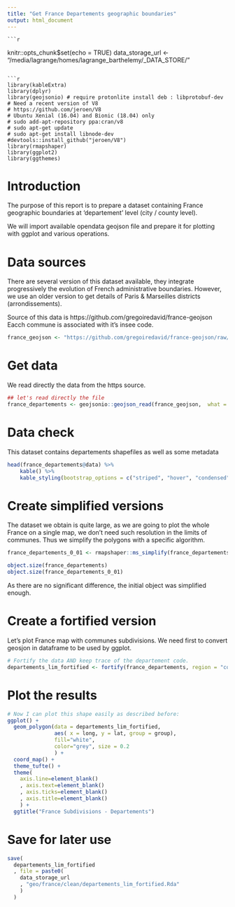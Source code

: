 ```yaml
---
title: "Get France Departements geographic boundaries"
output: html_document
---
```

    
    ```r
knitr::opts_chunk$set(echo = TRUE)
data_storage_url <- "/media/lagrange/homes/lagrange_barthelemy/_DATA_STORE/"
```

```r
library(kableExtra)
library(dplyr)
library(geojsonio) # require protonlite install deb : libprotobuf-dev
# Need a recent version of V8
# https://github.com/jeroen/V8
# Ubuntu Xenial (16.04) and Bionic (18.04) only
# sudo add-apt-repository ppa:cran/v8
# sudo apt-get update
# sudo apt-get install libnode-dev
#devtools::install_github("jeroen/V8")
library(rmapshaper)
library(ggplot2)
library(ggthemes)
```



# Introduction

The purpose of this report is to prepare a dataset containing France 
geographic boundaries at 'departement' level (city / county level).

We will import available opendata geojson file and prepare it for plotting
with ggplot and various operations.

# Data sources

There are several version of this dataset available, they integrate progressively
the evolution of French administrative boundaries. However, we use an older
version to get details of Paris & Marseilles districts (arrondissements).

Source of this data is https://github.com/gregoiredavid/france-geojson
Eacch commune is associated with it's insee code.

```r
france_geojson <- "https://github.com/gregoiredavid/france-geojson/raw/master/departements.geojson"
```


# Get data

We read directly the data from the https source.

```r
## let's read directly the file
france_departements <- geojsonio::geojson_read(france_geojson,  what = "sp")
```

# Data check

This dataset contains departements shapefiles as well as some metadata

```r
head(france_departements@data) %>%
    kable() %>%
    kable_styling(bootstrap_options = c("striped", "hover", "condensed"))
```

# Create simplified versions

The dataset we obtain is quite large, as we are going to plot the whole France 
on a single map, we don’t need such resolution in the limits of communes. Thus 
we simplify the polygons with a specific algorithm.

```r
france_departements_0_01 <- rmapshaper::ms_simplify(france_departements, keep = 0.01)
```

```r
object.size(france_departements)
object.size(france_departements_0_01)
```
 As there are no significant difference, the initial object was simplified enough.

# Create a fortified version

Let's plot France map with communes subdivisions. We need first to convert
geosjon in dataframe to be used by ggplot.

```r
# Fortify the data AND keep trace of the departement code.
departements_lim_fortified <- fortify(france_departements, region = "code")

```

# Plot the results

```r
# Now I can plot this shape easily as described before:
ggplot() +
  geom_polygon(data = departements_lim_fortified, 
               aes( x = long, y = lat, group = group),
               fill="white", 
               color="grey", size = 0.2
               ) +
  coord_map() +
  theme_tufte() +
  theme(
    axis.line=element_blank()
    , axis.text=element_blank()
    , axis.ticks=element_blank()
    , axis.title=element_blank()
    ) +
  ggtitle("France Subdivisions - Departements")
```


# Save for later use

```r
save(
  departements_lim_fortified
  , file = paste0(
    data_storage_url
    , "geo/france/clean/departements_lim_fortified.Rda"
    )
  )
```


